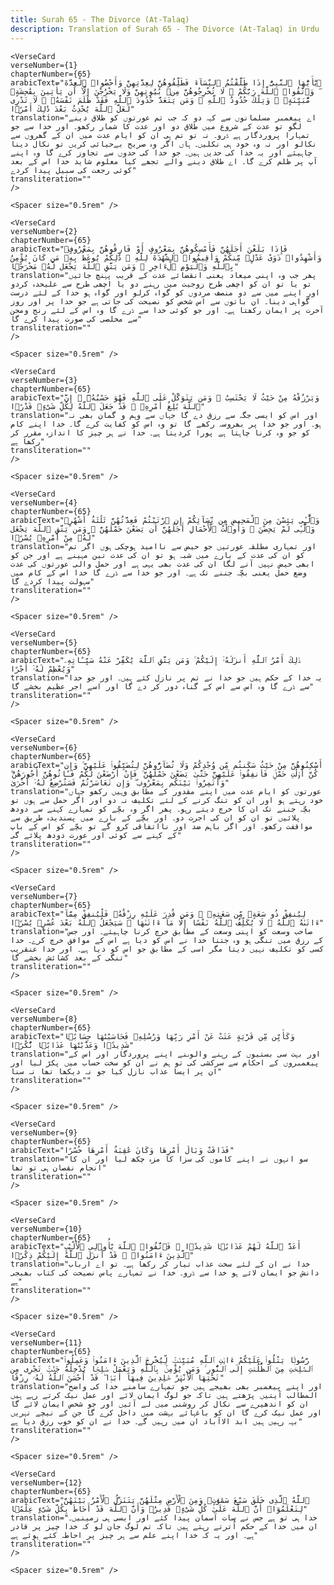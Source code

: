 ```yaml
---
title: Surah 65 - The Divorce (At-Talaq)  
description: Translation of Surah 65 - The Divorce (At-Talaq) in Urdu
---
```







    <VerseCard 
    verseNumber={1}
    chapterNumber={65}
    arabicText="يَٰٓأَيُّهَا ٱلنَّبِىُّ إِذَا طَلَّقْتُمُ ٱلنِّسَآءَ فَطَلِّقُوهُنَّ لِعِدَّتِهِنَّ وَأَحْصُوا۟ ٱلْعِدَّةَ ۖ وَٱتَّقُوا۟ ٱللَّهَ رَبَّكُمْ ۖ لَا تُخْرِجُوهُنَّ مِنۢ بُيُوتِهِنَّ وَلَا يَخْرُجْنَ إِلَّآ أَن يَأْتِينَ بِفَٰحِشَةٍۢ مُّبَيِّنَةٍۢ ۚ وَتِلْكَ حُدُودُ ٱللَّهِ ۚ وَمَن يَتَعَدَّ حُدُودَ ٱللَّهِ فَقَدْ ظَلَمَ نَفْسَهُۥ ۚ لَا تَدْرِى لَعَلَّ ٱللَّهَ يُحْدِثُ بَعْدَ ذَٰلِكَ أَمْرًۭا"
    translation="اے پیغمبر مسلمانوں سے کہہ دو کہ جب تم عورتوں کو طلاق دینے لگو تو عدت کے شروع میں طلاق دو اور عدت کا شمار رکھو۔ اور خدا سے جو تمہارا پروردگار ہے ڈرو۔ نہ تو تم ہی ان کو ایام عدت میں ان کے گھروں سے نکالو اور نہ وہ خود ہی نکلیں۔ ہاں اگر وہ صریح بےحیائی کریں تو نکال دینا چاہیئے اور یہ خدا کی حدیں ہیں۔ جو خدا کی حدوں سے تجاوز کرے گا وہ اپنے آپ پر ظلم کرے گا۔ اے طلاق دینے والے تجھے کیا معلوم شاید خدا اس کے بعد کوئی رجعت کی سبیل پیدا کردے"
    transliteration=""
    />

    <Spacer size="0.5rem" />
                
    <VerseCard 
    verseNumber={2}
    chapterNumber={65}
    arabicText="فَإِذَا بَلَغْنَ أَجَلَهُنَّ فَأَمْسِكُوهُنَّ بِمَعْرُوفٍ أَوْ فَارِقُوهُنَّ بِمَعْرُوفٍۢ وَأَشْهِدُوا۟ ذَوَىْ عَدْلٍۢ مِّنكُمْ وَأَقِيمُوا۟ ٱلشَّهَٰدَةَ لِلَّهِ ۚ ذَٰلِكُمْ يُوعَظُ بِهِۦ مَن كَانَ يُؤْمِنُ بِٱللَّهِ وَٱلْيَوْمِ ٱلْءَاخِرِ ۚ وَمَن يَتَّقِ ٱللَّهَ يَجْعَل لَّهُۥ مَخْرَجًۭا"
    translation="پھر جب وہ اپنی میعاد یعنی انقضائے عدت کے قریب پہنچ جائیں تو یا تو ان کو اچھی طرح زوجیت میں رہنے دو یا اچھی طرح سے علیحدہ کردو اور اپنے میں سے دو منصف مردوں کو گواہ کرلو اور گواہ ہو خدا کے لئے درست گواہی دینا۔ ان باتوں سے اس شخص کو نصیحت کی جاتی ہے جو خدا پر اور روز آخرت پر ایمان رکھتا ہے۔ اور جو کوئی خدا سے ڈرے گا وہ اس کے لئے رنج ومحن سے مخلصی کی صورت پیدا کرے گا"
    transliteration=""
    />

    <Spacer size="0.5rem" />
                
    <VerseCard 
    verseNumber={3}
    chapterNumber={65}
    arabicText="وَيَرْزُقْهُ مِنْ حَيْثُ لَا يَحْتَسِبُ ۚ وَمَن يَتَوَكَّلْ عَلَى ٱللَّهِ فَهُوَ حَسْبُهُۥٓ ۚ إِنَّ ٱللَّهَ بَٰلِغُ أَمْرِهِۦ ۚ قَدْ جَعَلَ ٱللَّهُ لِكُلِّ شَىْءٍۢ قَدْرًۭا"
    translation="اور اس کو ایسی جگہ سے رزق دے گا جہاں سے وہم و گمان بھی نہ ہو۔ اور جو خدا پر بھروسہ رکھے گا تو وہ اس کو کفایت کرے گا۔ خدا اپنے کام کو جو وہ کرنا چاہتا ہے پورا کردیتا ہے۔ خدا نے ہر چیز کا اندازہ مقرر کر رکھا ہے"
    transliteration=""
    />

    <Spacer size="0.5rem" />
                
    <VerseCard 
    verseNumber={4}
    chapterNumber={65}
    arabicText="وَٱلَّٰٓـِٔى يَئِسْنَ مِنَ ٱلْمَحِيضِ مِن نِّسَآئِكُمْ إِنِ ٱرْتَبْتُمْ فَعِدَّتُهُنَّ ثَلَٰثَةُ أَشْهُرٍۢ وَٱلَّٰٓـِٔى لَمْ يَحِضْنَ ۚ وَأُو۟لَٰتُ ٱلْأَحْمَالِ أَجَلُهُنَّ أَن يَضَعْنَ حَمْلَهُنَّ ۚ وَمَن يَتَّقِ ٱللَّهَ يَجْعَل لَّهُۥ مِنْ أَمْرِهِۦ يُسْرًۭا"
    translation="اور تمہاری مطلقہ عورتیں جو حیض سے ناامید ہوچکی ہوں اگر تم کو ان کی عدت کے بارے میں شبہ ہو تو ان کی عدت تین مہینے ہے اور جن کو ابھی حیض نہیں آنے لگا ان کی عدت بھی یہی ہے اور حمل والی عورتوں کی عدت وضع حمل یعنی بچّہ جننے تک ہے۔ اور جو خدا سے ڈرے گا خدا اس کے کام میں سہولت پیدا کردے گا"
    transliteration=""
    />

    <Spacer size="0.5rem" />
                
    <VerseCard 
    verseNumber={5}
    chapterNumber={65}
    arabicText="ذَٰلِكَ أَمْرُ ٱللَّهِ أَنزَلَهُۥٓ إِلَيْكُمْ ۚ وَمَن يَتَّقِ ٱللَّهَ يُكَفِّرْ عَنْهُ سَيِّـَٔاتِهِۦ وَيُعْظِمْ لَهُۥٓ أَجْرًا"
    translation="یہ خدا کے حکم ہیں جو خدا نے تم پر نازل کئے ہیں۔ اور جو خدا سے ڈرے گا وہ اس سے اس کے گناہ دور کر دے گا اور اسے اجر عظیم بخشے گا"
    transliteration=""
    />

    <Spacer size="0.5rem" />
                
    <VerseCard 
    verseNumber={6}
    chapterNumber={65}
    arabicText="أَسْكِنُوهُنَّ مِنْ حَيْثُ سَكَنتُم مِّن وُجْدِكُمْ وَلَا تُضَآرُّوهُنَّ لِتُضَيِّقُوا۟ عَلَيْهِنَّ ۚ وَإِن كُنَّ أُو۟لَٰتِ حَمْلٍۢ فَأَنفِقُوا۟ عَلَيْهِنَّ حَتَّىٰ يَضَعْنَ حَمْلَهُنَّ ۚ فَإِنْ أَرْضَعْنَ لَكُمْ فَـَٔاتُوهُنَّ أُجُورَهُنَّ ۖ وَأْتَمِرُوا۟ بَيْنَكُم بِمَعْرُوفٍۢ ۖ وَإِن تَعَاسَرْتُمْ فَسَتُرْضِعُ لَهُۥٓ أُخْرَىٰ"
    translation="عورتوں کو ایام عدت میں اپنے مقدور کے مطابق وہیں رکھو جہاں خود رہتے ہو اور ان کو تنگ کرنے کے لئے تکلیف نہ دو اور اگر حمل سے ہوں تو بچّہ جننے تک ان کا خرچ دیتے رہو۔ پھر اگر وہ بچّے کو تمہارے کہنے سے دودھ پلائیں تو ان کو ان کی اجرت دو۔ اور بچّے کے بارے میں پسندیدہ طریق سے مواقفت رکھو۔ اور اگر باہم ضد اور نااتفاقی کرو گے تو بچّے کو اس کے باپ کے کہنے سے کوئی اور عورت دودھ پلائے گی"
    transliteration=""
    />

    <Spacer size="0.5rem" />
                
    <VerseCard 
    verseNumber={7}
    chapterNumber={65}
    arabicText="لِيُنفِقْ ذُو سَعَةٍۢ مِّن سَعَتِهِۦ ۖ وَمَن قُدِرَ عَلَيْهِ رِزْقُهُۥ فَلْيُنفِقْ مِمَّآ ءَاتَىٰهُ ٱللَّهُ ۚ لَا يُكَلِّفُ ٱللَّهُ نَفْسًا إِلَّا مَآ ءَاتَىٰهَا ۚ سَيَجْعَلُ ٱللَّهُ بَعْدَ عُسْرٍۢ يُسْرًۭا"
    translation="صاحب وسعت کو اپنی وسعت کے مطابق خرچ کرنا چاہیئے۔ اور جس کے رزق میں تنگی ہو وہ جتنا خدا نے اس کو دیا ہے اس کے موافق خرچ کرے۔ خدا کسی کو تکلیف نہیں دیتا مگر اسی کے مطابق جو اس کو دیا ہے۔ اور خدا عنقریب تنگی کے بعد کشائش بخشے گا"
    transliteration=""
    />

    <Spacer size="0.5rem" />
                
    <VerseCard 
    verseNumber={8}
    chapterNumber={65}
    arabicText="وَكَأَيِّن مِّن قَرْيَةٍ عَتَتْ عَنْ أَمْرِ رَبِّهَا وَرُسُلِهِۦ فَحَاسَبْنَٰهَا حِسَابًۭا شَدِيدًۭا وَعَذَّبْنَٰهَا عَذَابًۭا نُّكْرًۭا"
    translation="اور بہت سی بستیوں کے رہنے والوںنے اپنے پروردگار اور اس کے پیغمبروں کے احکام سے سرکشی کی تو ہم نے ان کو سخت حساب میں پکڑ لیا اور ان پر ایسا عذاب نازل کیا جو نہ دیکھا تھا نہ سنا"
    transliteration=""
    />

    <Spacer size="0.5rem" />
                
    <VerseCard 
    verseNumber={9}
    chapterNumber={65}
    arabicText="فَذَاقَتْ وَبَالَ أَمْرِهَا وَكَانَ عَٰقِبَةُ أَمْرِهَا خُسْرًا"
    translation="سو انہوں نے اپنے کاموں کی سزا کا مزہ چکھ لیا اور ان کا انجام نقصان ہی تو تھا"
    transliteration=""
    />

    <Spacer size="0.5rem" />
                
    <VerseCard 
    verseNumber={10}
    chapterNumber={65}
    arabicText="أَعَدَّ ٱللَّهُ لَهُمْ عَذَابًۭا شَدِيدًۭا ۖ فَٱتَّقُوا۟ ٱللَّهَ يَٰٓأُو۟لِى ٱلْأَلْبَٰبِ ٱلَّذِينَ ءَامَنُوا۟ ۚ قَدْ أَنزَلَ ٱللَّهُ إِلَيْكُمْ ذِكْرًۭا"
    translation="خدا نے ان کے لئے سخت عذاب تیار کر رکھا ہے۔ تو اے ارباب دانش جو ایمان لائے ہو خدا سے ڈرو۔ خدا نے تمہارے پاس نصیحت کی کتاب بھیجی ہے"
    transliteration=""
    />

    <Spacer size="0.5rem" />
                
    <VerseCard 
    verseNumber={11}
    chapterNumber={65}
    arabicText="رَّسُولًۭا يَتْلُوا۟ عَلَيْكُمْ ءَايَٰتِ ٱللَّهِ مُبَيِّنَٰتٍۢ لِّيُخْرِجَ ٱلَّذِينَ ءَامَنُوا۟ وَعَمِلُوا۟ ٱلصَّٰلِحَٰتِ مِنَ ٱلظُّلُمَٰتِ إِلَى ٱلنُّورِ ۚ وَمَن يُؤْمِنۢ بِٱللَّهِ وَيَعْمَلْ صَٰلِحًۭا يُدْخِلْهُ جَنَّٰتٍۢ تَجْرِى مِن تَحْتِهَا ٱلْأَنْهَٰرُ خَٰلِدِينَ فِيهَآ أَبَدًۭا ۖ قَدْ أَحْسَنَ ٱللَّهُ لَهُۥ رِزْقًا"
    translation="اور اپنے پیغمبر بھی بھیجے ہیں جو تمہارے سامنے خدا کی واضح المطالب آیتیں پڑھتے ہیں تاکہ جو لوگ ایمان لائے اور عمل نیک کرتے رہے ہیں ان کو اندھیرے سے نکال کر روشنی میں لے آئیں اور جو شخص ایمان لائے گا اور عمل نیک کرے گا ان کو باغہائے بہشت میں داخل کرے گا جن کے نیچے نہریں بہہ رہیں ہیں ابد الاآباد ان میں رہیں گے۔ خدا نے ان کو خوب رزق دیا ہے"
    transliteration=""
    />

    <Spacer size="0.5rem" />
                
    <VerseCard 
    verseNumber={12}
    chapterNumber={65}
    arabicText="ٱللَّهُ ٱلَّذِى خَلَقَ سَبْعَ سَمَٰوَٰتٍۢ وَمِنَ ٱلْأَرْضِ مِثْلَهُنَّ يَتَنَزَّلُ ٱلْأَمْرُ بَيْنَهُنَّ لِتَعْلَمُوٓا۟ أَنَّ ٱللَّهَ عَلَىٰ كُلِّ شَىْءٍۢ قَدِيرٌۭ وَأَنَّ ٱللَّهَ قَدْ أَحَاطَ بِكُلِّ شَىْءٍ عِلْمًۢا"
    translation="خدا ہی تو ہے جس نے سات آسمان پیدا کئے اور ایسی ہی زمینیں۔ ان میں خدا کے حکم اُترتے رہتے ہیں تاکہ تم لوگ جان لو کہ خدا چیز پر قادر ہے۔ اور یہ کہ خدا اپنے علم سے ہر چیز پر احاطہ کئے ہوئے ہے"
    transliteration=""
    />

    <Spacer size="0.5rem" />
                